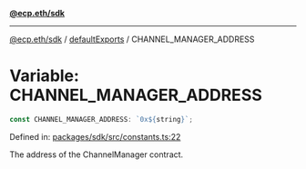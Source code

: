 [**@ecp.eth/sdk**](../../index.mdx)

***

[@ecp.eth/sdk](/sdk-reference/index.mdx) / [defaultExports](/sdk-reference/defaultExports/index.mdx) / CHANNEL\_MANAGER\_ADDRESS

# Variable: CHANNEL\_MANAGER\_ADDRESS

```ts
const CHANNEL_MANAGER_ADDRESS: `0x${string}`;
```

Defined in: [packages/sdk/src/constants.ts:22](https://github.com/ecp-eth/comments-monorepo/blob/main/packages/sdk/src/constants.ts#L22)

The address of the ChannelManager contract.
